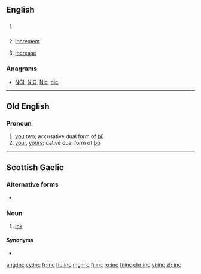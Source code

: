 {{also|inç}}
==English==

==={{acronym-old|en}}===
{{head|en}}

# {{context|chiefly|North America|lang=en}} {{alternative spelling of|Inc|lang=en}}
# {{context|programming|lang=en}} [[increment]]
# {{context|knitting|lang=en}} [[increase]]

===Anagrams===
* [[NCI#English|NCI]], [[NIC#English|NIC]], [[Nic#English|Nic]], [[nic#English|nic]]

----

==Old English==

===Pronoun===
{{head|ang|pronoun form|head=inċ|sc=Latinx}}

# [[you]] two; accusative dual form of [[þu|þū]]
# [[your]], [[yours]]; dative dual form of [[þu|þū]]

----

==Scottish Gaelic==

===Alternative forms===
* {{l|gd|ince}}

===Noun===
{{gd-noun|g1=m|g2=f|gen=ince|pl=incean}}

# [[ink]]

====Synonyms====
* {{l|gd|dubh}}

[[ang:inc]]
[[cy:inc]]
[[fr:inc]]
[[hu:inc]]
[[mg:inc]]
[[fj:inc]]
[[ro:inc]]
[[fi:inc]]
[[chr:inc]]
[[vi:inc]]
[[zh:inc]]